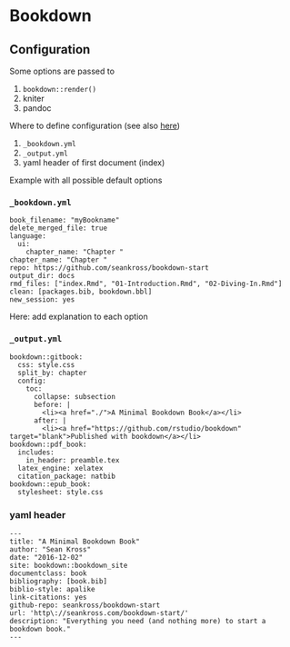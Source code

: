 # Bookdown

## Configuration

Some options are passed to

1) `bookdown::render()`
1) kniter
2) pandoc


Where to define configuration (see also [here](https://stackoverflow.com/questions/51424537/whats-the-difference-between-bookdown-yml-output-yml-and-yaml-header-of))

1) `_bookdown.yml`
2) `_output.yml`
3) yaml header of first document (index)


Example with all possible default options

### `_bookdown.yml`
```
book_filename: "myBookname"
delete_merged_file: true
language:
  ui:
    chapter_name: "Chapter "
chapter_name: "Chapter "
repo: https://github.com/seankross/bookdown-start
output_dir: docs
rmd_files: ["index.Rmd", "01-Introduction.Rmd", "02-Diving-In.Rmd"]
clean: [packages.bib, bookdown.bbl]
new_session: yes
```

Here: add explanation to each option


### `_output.yml`

```
bookdown::gitbook:
  css: style.css
  split_by: chapter
  config:
    toc:
      collapse: subsection
      before: |
        <li><a href="./">A Minimal Bookdown Book</a></li>
      after: |
        <li><a href="https://github.com/rstudio/bookdown" target="blank">Published with bookdown</a></li>
bookdown::pdf_book:
  includes:
    in_header: preamble.tex
  latex_engine: xelatex
  citation_package: natbib
bookdown::epub_book:
  stylesheet: style.css
```



### yaml header

```
---
title: "A Minimal Bookdown Book"
author: "Sean Kross"
date: "2016-12-02"
site: bookdown::bookdown_site
documentclass: book
bibliography: [book.bib]
biblio-style: apalike
link-citations: yes
github-repo: seankross/bookdown-start
url: 'http\://seankross.com/bookdown-start/'
description: "Everything you need (and nothing more) to start a bookdown book."
---
```

